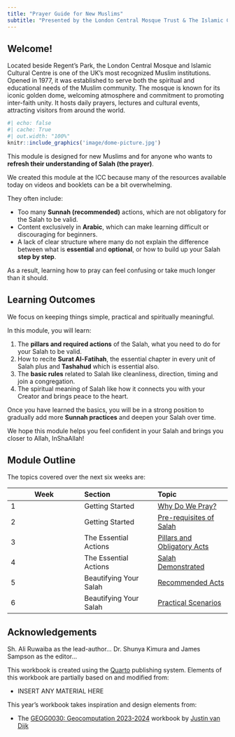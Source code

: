 ```yaml
---
title: "Prayer Guide for New Muslims" 
subtitle: "Presented by the London Central Mosque Trust & The Islamic Cultural Centre (ICC)"
---
```


## Welcome! {.unnumbered}

Located beside Regent’s Park, the London Central Mosque and Islamic Cultural Centre is one of the UK’s most recognized Muslim institutions. Opened in 1977, it was established to serve both the spiritual and educational needs of the Muslim community. The mosque is known for its iconic golden dome, welcoming atmosphere and commitment to promoting inter-faith unity. It hosts daily prayers, lectures and cultural events, attracting visitors from around the world.

```r
#| echo: false
#| cache: True
#| out.width: "100%"
knitr::include_graphics('image/dome-picture.jpg') 
```

This module is designed for new Muslims and for anyone who wants to **refresh their understanding of Salah (the prayer)**.

We created this module at the ICC because many of the resources available today on videos and booklets can be a bit overwhelming.

They often include:

-   Too many **Sunnah (recommended)** actions, which are not obligatory for the Salah to be valid.
-   Content exclusively in **Arabic**, which can make learning difficult or discouraging for beginners.
-   A lack of clear structure where many do not explain the difference between what is **essential** and **optional**, or how to build up your Salah **step by step**.

As a result, learning how to pray can feel confusing or take much longer than it should.

## Learning Outcomes {.unnumbered}

We focus on keeping things simple, practical and spiritually meaningful.

In this module, you will learn:

1.  The **pillars and required actions** of the Salah, what you need to do for your Salah to be valid.
2.  How to recite **Surat Al-Fatihah**, the essential chapter in every unit of Salah plus and **Tashahud** which is essential also.
3.  The **basic rules** related to Salah like cleanliness, direction, timing and join a congregation.
4.  The spiritual meaning of Salah like how it connects you with your Creator and brings peace to the heart.

<!--# Perhaps change the order of above and make it link better to the whole module structure -->

Once you have learned the basics, you will be in a strong position to gradually add more **Sunnah practices** and deepen your Salah over time.

We hope this module helps you feel confident in your Salah and brings you closer to Allah, InShaAllah!

## Module Outline {.unnumbered}

The topics covered over the next six weeks are:

| Week | Section | Topic |
|----|:---|:---|
| 1 | Getting Started | [Why Do We Pray?]({{< var urls.u01 >}}) |
| 2 | Getting Started | [Pre-requisites of Salah]({{< var urls.u02 >}}) |
| 3 | The Essential Actions | [Pillars and Obligatory Acts]({{< var urls.u03 >}}) |
| 4 | The Essential Actions | [Salah Demonstrated]({{< var urls.u05 >}}) |
| 5 | Beautifying Your Salah | [Recommended Acts]({{< var urls.u06 >}}) |
| 6 | Beautifying Your Salah | [Practical Scenarios]({{< var urls.u07 >}}) |

## Acknowledgements {.unnumbered}

Sh. Ali Ruwaiba as the lead-author... Dr. Shunya Kimura and James Sampson as the editor...

This workbook is created using the [Quarto](https://quarto.org/) publishing system. Elements of this workbook are partially based on and modified from:

-   INSERT ANY MATERIAL HERE

This year's workbook takes inspiration and design elements from:

-   The [GEOG0030: Geocomputation 2023-2024](https://jtvandijk.github.io/GEOG0030_20232024/) workbook by [Justin van Dijk](https://www.mappingdutchman.com)
